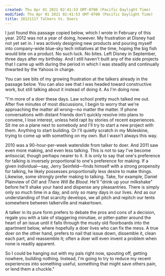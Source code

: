 ```yaml
---
created: Thu Apr 01 2021 02:41:53 GMT-0700 (Pacific Daylight Time)
modified: Thu Apr 01 2021 02:41:53 GMT-0700 (Pacific Daylight Time)
title: 20121117 Talkers Vs. Doers
---
```

I just found this passage copied below, which I wrote in February of this year. 2012 was not a year of doing, however.  My frustration at Disney had not yet set in.  I was actively designing new products and pouring myself into company-wide blue-sky tech initiatives at the time, hoping the big fish would bite on a product. No such luck. No bites. Left Disney in September, three days after my birthday. And I still haven't built any of the side projects that I came up with during the period in which I was steadily and continually thwarted by the Yahoos in charge.

You can see bits of my growing frustration at the talkers already in the passage below. You can also see that I was headed toward constructive work, but still talking about it instead of doing it. As I'm doing now.

"I'm more of a doer these days. Law school pretty much talked me out. After five minutes of most discussions, I begin to worry that we're approaching the matter all wrong—no matter the matter. If phone conversations with distant friends don't quickly resolve into plans to convene, I lose interest, unless held rapt by stories of recent experiences. Sit me on a plane next to somebody and I'll try to start a new project with them. Anything to start building. Or I'll quietly scratch in my Moleskine, trying to come up with something on my own. But I wasn't always this way.

2010 was a 90-hour-per-week waterslide from talker to doer. And 2011 saw even more making, and even less talking. This is not to say I've become antisocial, though perhaps nearer to it. It is only to say that one's preference for talking is inversely proportional to one's preference for making. If a given individual—say, Jerry Seinfeld—finds himself with a strong propensity for talking, he likely possesses proportionally less desire to make things. Likewise, some strongly prefer making to talking. Take, for example, Daniel Plainview of _Oil!_ and _There Will Be Blood_. He'll "drink up your milkshake" before he'll shake your hand and dispense any pleasantries. There is simply only so much time in a day, and only so many days in our lives. And as our understanding of that scarcity develops, we all pitch and repitch our tents somewhere between talkerville and makertown.

A talker in its pure form prefers to debate the pros and cons of a decision, regale you with a tale of staggering minutiae, or pitter-patter around the heart of an issue until it falls through the musty old floorboards into the apartment below, where hopefully a doer lives who can fix the mess. A true doer on the other hand, prefers to nail that issue down, dissemble it, clean each part, and reassemble it; often a doer will even invent a problem when none is readily apparent.

So I could be hanging out with my pals right now, spouting off, getting nowhere, building nothing. Instead, I'm going to try to reduce my recent experiences into something useful, something that might save others pain, or lend them a chuckle."